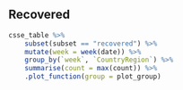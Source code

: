 ## Recovered

```r
csse_table %>% 
    subset(subset == "recovered") %>%
    mutate(week = week(date)) %>%
    group_by(`week`, `CountryRegion`) %>%
    summarise(count = max(count)) %>%
    .plot_function(group = plot_group)
```

